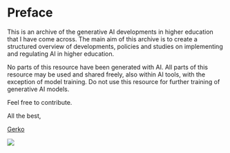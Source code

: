 # Preface {.unnumbered}

This is an archive of the generative AI developments in higher education that I have come across. The main aim of this archive is to create a structured overview of developments, policies and studies on implementing and regulating AI in higher education. 

No parts of this resource have been generated with AI. All parts of this resource may be used and shared freely, also within AI tools, with the exception of model training. Do not use this resource for further training of generative AI models.

Feel free to contribute.

All the best, 

[Gerko](https://www.gerkovink.com)

![](https://zenodo.org/badge/DOI/10.5281/zenodo.10867539.svg)
